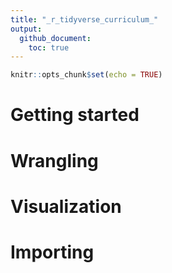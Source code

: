 ```yaml
---
title: "_r_tidyverse_curriculum_"
output: 
  github_document:
    toc: true
---
```


```r
knitr::opts_chunk$set(echo = TRUE)
```

# Getting started

# Wrangling

# Visualization

# Importing





